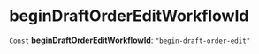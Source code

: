 
# beginDraftOrderEditWorkflowId

 `Const` **beginDraftOrderEditWorkflowId**: `"begin-draft-order-edit"`
